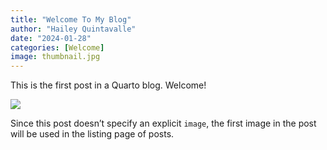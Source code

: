 ```yaml
---
title: "Welcome To My Blog"
author: "Hailey Quintavalle"
date: "2024-01-28"
categories: [Welcome]
image: thumbnail.jpg
---
```


This is the first post in a Quarto blog. Welcome!

![](thumbnail.jpg)

Since this post doesn't specify an explicit `image`, the first image in the post will be used in the listing page of posts.
